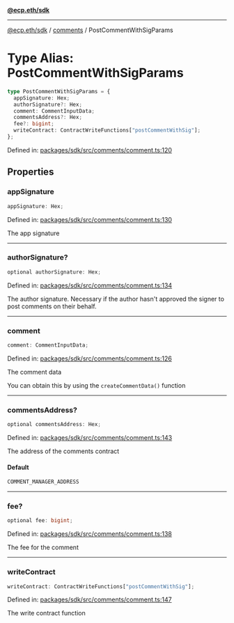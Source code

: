 [**@ecp.eth/sdk**](../../index.mdx)

***

[@ecp.eth/sdk](/sdk-reference/index.mdx) / [comments](/sdk-reference/comments/index.mdx) / PostCommentWithSigParams

# Type Alias: PostCommentWithSigParams

```ts
type PostCommentWithSigParams = {
  appSignature: Hex;
  authorSignature?: Hex;
  comment: CommentInputData;
  commentsAddress?: Hex;
  fee?: bigint;
  writeContract: ContractWriteFunctions["postCommentWithSig"];
};
```

Defined in: [packages/sdk/src/comments/comment.ts:120](https://github.com/ecp-eth/comments-monorepo/blob/main/packages/sdk/src/comments/comment.ts#L120)

## Properties

### appSignature

```ts
appSignature: Hex;
```

Defined in: [packages/sdk/src/comments/comment.ts:130](https://github.com/ecp-eth/comments-monorepo/blob/main/packages/sdk/src/comments/comment.ts#L130)

The app signature

***

### authorSignature?

```ts
optional authorSignature: Hex;
```

Defined in: [packages/sdk/src/comments/comment.ts:134](https://github.com/ecp-eth/comments-monorepo/blob/main/packages/sdk/src/comments/comment.ts#L134)

The author signature. Necessary if the author hasn't approved the signer to post comments on their behalf.

***

### comment

```ts
comment: CommentInputData;
```

Defined in: [packages/sdk/src/comments/comment.ts:126](https://github.com/ecp-eth/comments-monorepo/blob/main/packages/sdk/src/comments/comment.ts#L126)

The comment data

You can obtain this by using the `createCommentData()` function

***

### commentsAddress?

```ts
optional commentsAddress: Hex;
```

Defined in: [packages/sdk/src/comments/comment.ts:143](https://github.com/ecp-eth/comments-monorepo/blob/main/packages/sdk/src/comments/comment.ts#L143)

The address of the comments contract

#### Default

```ts
COMMENT_MANAGER_ADDRESS
```

***

### fee?

```ts
optional fee: bigint;
```

Defined in: [packages/sdk/src/comments/comment.ts:138](https://github.com/ecp-eth/comments-monorepo/blob/main/packages/sdk/src/comments/comment.ts#L138)

The fee for the comment

***

### writeContract

```ts
writeContract: ContractWriteFunctions["postCommentWithSig"];
```

Defined in: [packages/sdk/src/comments/comment.ts:147](https://github.com/ecp-eth/comments-monorepo/blob/main/packages/sdk/src/comments/comment.ts#L147)

The write contract function
